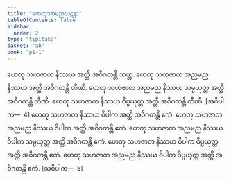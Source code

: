 ```yaml
---
title: "ဟေတုသာမညဃဋနာ"
tableOfContents: false
sidebar:
  order: 2
type: "tipitaka"
basket: "ab"
book: "p1-1"
---
```



<DynamicBreadcrumb />

<Division number="305" book="p1-1" e="ch" v="36" p="94">

<Paragraph number="1009" book="p1-1">
ဟေတု သဟဇာတ နိဿယ အတ္ထိ အဝိဂတန္တိ သတ္တ. ဟေတု သဟဇာတ အညမည နိဿယ အတ္ထိ အဝိဂတန္တိ တီဏိ. ဟေတု သဟဇာတ အညမည နိဿယ သမ္ပယုတ္တ အတ္ထိ အဝိဂတန္တိ တီဏိ. ဟေတု သဟဇာတ နိဿယ ဝိပ္ပယုတ္တ အတ္ထိ အဝိဂတန္တိ တီဏိ. [အဝိပါက—  4]
</Paragraph>

<Paragraph number="1010" book="p1-1">
ဟေတု သဟဇာတ နိဿယ ဝိပါက အတ္ထိ အဝိဂတန္တိ ဧကံ. ဟေတု သဟဇာတ အညမည နိဿယ ဝိပါက အတ္ထိ အဝိဂတန္တိ ဧကံ. ဟေတု သဟဇာတ အညမည နိဿယ ဝိပါက သမ္ပယုတ္တ အတ္ထိ အဝိဂတန္တိ ဧကံ. ဟေတု သဟဇာတ နိဿယ ဝိပါက ဝိပ္ပယုတ္တ အတ္ထိ အဝိဂတန္တိ ဧကံ. ဟေတု သဟဇာတ အညမည နိဿယ ဝိပါက ဝိပ္ပယုတ္တ အတ္ထိ အဝိဂတန္တိ ဧကံ. [သဝိပါက—  5]
</Paragraph>
</Division>